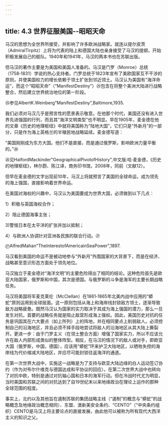 ```yaml
---
---
---
```

title: 4.3 世界征服美国--昭昭天命
---



马汉的思想为全世界所接受，并影响了许多欧洲战略家。就连以提尔皮茨（AdmiralTirpitz）上将为代表的陆上和德国大陆也亲身接受了马汉的提纲，开始积极发展自己的舰队。1940年和1941年，马汉的两本书也在苏联出版。

但马汉的著作主要是为美国和美国人准备的。马汉是门罗（Monroe）总统（1758‑1831）学说的热心支持者。门罗总统于1823年宣布了美欧国家互不干涉的原则，并使美国权力的增长依赖于领土扩张到邻近领土。马汉认为美国有“海洋命运”，而这个“昭昭天命”（“ManifestDestiny”）㉕包含在将整个美洲大陆进行战略整合，然后建立世界统治地位的第一阶段。

㉕参见AlbertK.Weinberg“ManifestDestiny”,Baltimore,1935.

我们必须对马汉几乎是预言性的愿景表示敬意。在他那个时代，美国还没有进入世界先进强国的行列，而且其“海洋文明类型”也不明显。早在1905年，麦金德在他的文章《历史的地理枢纽》中就将美国称为“陆地大国”，它们只是“外新月”的一部分，只是作为海上英格兰的半殖民地战略延续。麦金德写道：

“美国刚刚成为东方大国。他们不是直接，而是通过俄罗斯，影响欧洲力量平衡的。”㉖

㉖见HalfordMackinder"GeographicalPivotofHistory",中文版:哈·麦金德，《历史的地理枢纽》，林尔蔚、陈江译，商务印书馆，2008年，同前（文献12）。

但早在麦金德的文字出现前10年，马汉上将就预言了美国的全球命运，成为领先的海上强国，直接影响着世界命运。

在美国对海权的兴趣中，马汉认为美国要成为世界大国，必须做到以下几点：

1）积极与英国海权合作；

2）阻止德国海事主张；

3)警惕日本在太平洋的扩张并加以抵制；

4）与欧洲人协调针对亚洲各民族的联合行动。㉗

㉗AlfredMahan"TheInterestofAmericainSeaPower",1897.

马汉看到美国的命运不是被动地参与“外新月”外围国家的大背景下，而是在经济、战略甚至意识形态方面处于领先地位。

马汉独立于麦金德对“海洋文明”的主要危险得出了相同的结论。这种危险首先是欧亚大陆国家，俄罗斯和中国，其次是德国。与俄罗斯的斗争是海军的主要长期战略任务。

马汉将美国将军麦克莱伦（McClellan）在1861‑1865年北美内战中应用的“蟒蛇”原则运用到全球层面。这一原则包括从海上和海岸线封锁敌方领土，逐渐导致敌方战略疲惫。既然马汉认为国家的实力取决于其成为海上强国的潜力，那么一旦发生对抗，首要的战略任务就是阻止敌营形成海上强权。因此，美国历史对抗的任务是巩固其在六大要点（如上所列）上的阵地，并在相同要点上削弱敌人。必须控制自己的沿海地区，并且必须不择手段地尝试将敌人的沿海地区从其大陆上撕裂开。更进一步：由于门罗主义（在领土整合方面）增强了国家实力，所以不应该允许在敌人内部形成类似的整体阵型。相反，在马汉的情况下的敌人或对手，即欧亚大国（俄罗斯，中国，德国），应该用“蟒蛇”环来护卫大陆地区，以牺牲失控的海岸线为代价缩减大陆地区，并应尽可能封锁往返海洋的通道。

在第一次世界大战中，实施这一战略是为了支持与欧亚大陆边缘的白人运动签订协约（作为对布尔什维克与德国达成和平协议的回应）。在第二次世界大战中也转向了对抗中欧，特别是通过对抗轴心国和日本的海军行动。但在冷战时代尤为明显，当时美国和苏联之间的对抗达到了自19世纪末以来地缘政治在理论上运作的那种全球范围的程度。

事实上，北约以及其他旨在遏制苏联的集团战略主线（“遏制”的概念与“蟒蛇”的战略概念及地缘政治概念相同）、东盟、澳新美安全条约、“CENTO”（“中央条约组织）CENTO是马汉上将主要论点的直接发展，由此他可以被称为所有现代大西洋主义的知识之父。